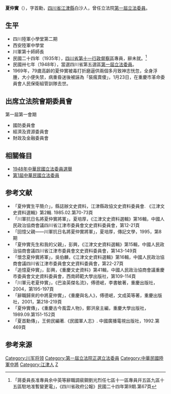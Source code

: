 {{Infobox Officeholder
|姓名=夏仲實
|圖像=File:夏仲實.jpg
|圖像大小=200px
|圖像說明=  
| 字       = 字首勳
| 號       = 
| 出生名   = 
| 出生日期 = 1890年？月？日
| 出生地點 = 
| 逝世日期 = {{dda|1969|1|23|1890||}}
| 逝世地點 = 
| 死因     = 
| 墓地     = 
| 墓地座標 = 
| 籍貫     = [[四川省|四川省]][[江津縣|江津縣]]
| 國籍     = 
| 公民權   = 
| 政黨     = 
| 其他政黨 = 
| 身高     = 
| 配偶     = 
| 伴侶     = 
| 兒女     = 
| 父母     = 
| 親屬     = 
| 居住地   = 
| 學歷     = 
| 母校     = 
| 職業     = 
| 專業     = 
| 知名原因 = 
| 著作     = 
| 宗教信仰 = 
| 獲獎     = 
| 簽名     = 
| 腳註     = 
| past     = 
}}
'''夏仲實'''（{{bd|1890年||1969年|1月23日|catIdx=Xia夏}}），字首勳，[[四川省|四川省]][[江津縣|江津縣]]白沙人，曾任立法院[[第一屆立法委員|第一屆立法委員]]。

== 生平 ==
*四川陸軍小學堂第二期
*西安陸軍中學堂
*川軍第十師師長
*民國二十四年（1935年），[[四川省第十一行政督察區|四川省第十一行政督察區]]專員，辭未就。<ref>「蔣委員長准專員余中英等辭職調裴鋼劉光烈任七區十一區專員幷五區九區十五區駐地准暫變更電」，《四川省政府公報》民國二十四年第9期.第67頁</ref>
*民國卅七年（1948年），當選四川省第五選區[[第一屆立法委員|第一屆立法委員]]。
*1969年，79歲高齡的夏仲實被毒打折磨逼供兩個多月致神志恍忽，全身浮腫，大小便失禁，病重昏迷後被誣為「裝瘋賣傻」，1月23日，在重慶市革命委員會人民保衛組管訓隊去世。

== 出席立法院會期委員會 ==
第一屆第一會期
*國防委員會
*經濟及資源委員會
*財政及金融委員會

== 相關條目 ==
*[[1948年中華民國立法委員選舉|1948年中華民國立法委員選舉]]
*[[第1屆中華民國立法委員|第1屆中華民國立法委員]]

== 参考文献 ==
*「夏仲實生平簡介」，縣誌辦文史資料，江津縣政協文史資料委員會. 《江津文史資料選輯》第2輯. 1985.02.第70-73頁
*「川軍抗日名將夏仲實將軍」，夏培厚，《江津文史資料選輯》第16輯，中國人民政治協商會議四川省江津市委員會文史資料委員會，第12-21頁
*「回憶父親——川軍抗日名將夏仲實將軍」，夏培厚，傳記文學，1995，第8期
*「夏仲實先生和我的父親」，彭興，《江津文史資料選輯》第15輯，中國人民政治協商會議四川省江津市委員會文史資料委員會，第143-149頁
*「懷念夏仲實將軍」，吳伯麟，《江津文史資料選輯》第16輯，中國人民政治協商會議四川省江津市委員會文史資料委員會，第22-27頁
*「追憶夏仲實」，彭興，《重慶文史資料》第41輯，中國人民政治協商會議重慶市委員會文史資料委員會，西南師範大學出版社，第109-114頁
*「川軍元老夏仲實」，《巴渝英傑名流》，傅德岷，李書敏著，重慶出版社，2004，第195-197頁
*「辭職歸來的中將夏仲實」，《重慶與名人》，傅德岷，文成英等著，重慶出版社，2001，第218-219頁
*「夏仲實傳」，《重慶古今風雲人物》，鄭洪泉主編，重慶大學出版社， 1989.09.第151-152頁
*「夏首勳傳」，王俯民編著.《民國軍人志》. 中國廣播電視出版社，1992.第469頁

==参考来源==
{{reflist}}

{{第1屆中華民國立法委員四川省名單}}
{{DEFAULTSORT:X}}
[[Category:川军将领|Category:川军将领]]
[[Category:第一屆立法院正選立法委員|Category:第一屆立法院正選立法委員]]
[[Category:中華民國陸軍中將|Category:中華民國陸軍中將]]
[[Category:江津人|Category:江津人]]
[[Category:夏姓|Z]]